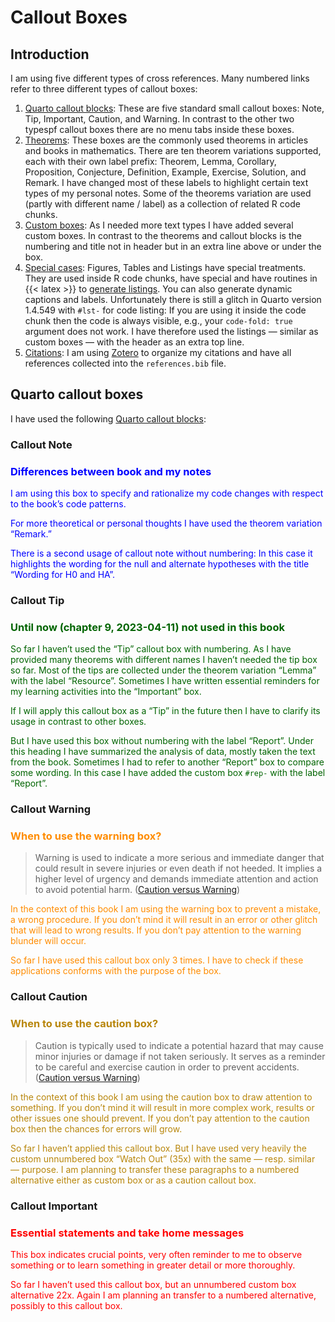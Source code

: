 # Callout Boxes {#sec-annex-b}

## Introduction

I am using five different types of cross references. Many numbered links refer to three different types of callout boxes:

1. [Quarto callout blocks](https://quarto.org/docs/authoring/callouts.html): These are five standard small callout boxes: Note, Tip, Important, Caution, and Warning. In contrast to the other two typespf callout boxes there are no menu tabs inside these boxes.
2. [Theorems](https://quarto.org/docs/authoring/cross-references.html#theorems-and-proofs): These boxes are the commonly used theorems in articles and books in mathematics. There are ten theorem variations supported, each with their own label prefix: Theorem, Lemma, Corollary, Proposition, Conjecture, Definition, Example, Exercise, Solution, and Remark. I have changed most of these labels to highlight certain text types of my personal notes. Some of the theorems variation are used (partly with different name / label) as a collection of related R code chunks.
3. [Custom boxes](https://quarto.org/docs/authoring/cross-references-custom.html): As I needed more text types I have added several custom boxes. In contrast to the theorems and callout blocks is the numbering and title not in header but in an extra line above or under the box.
4. [Special cases](https://quarto.org/docs/authoring/cross-references.html#overview): Figures, Tables and Listings have special treatments. They are used inside R code chunks, have special  and have routines in {{< latex >}} to [generate listings](https://quarto.org/docs/authoring/cross-references.html#lists). You can also generate dynamic captions and labels. Unfortunately there is still a glitch in Quarto version 1.4.549 with `#lst-` for code listing: If you are using it inside the code chunk then the code is always visible, e.g., your `code-fold: true` argument does not work. I have therefore used the listings --- similar as custom boxes --- with the header as an extra top line.
5. [Citations](https://quarto.org/docs/authoring/footnotes-and-citations.html): I am using [Zotero](https://www.zotero.org/) to organize my citations and have all references collected into the `references.bib` file. 

## Quarto callout boxes

I have used the following [Quarto callout blocks](https://quarto.org/docs/authoring/callouts.html):

### Callout Note

::: {.callout-note #nte-annex-b style="color: blue;"}
### Differences between book and my notes {.unnumbered}

I am using this box to specify and rationalize my code changes with respect to the book’s code patterns.

For more theoretical or personal thoughts I have used the theorem variation "Remark."

There is a second usage of callout note without numbering: In this case it highlights the wording for the null and alternate hypotheses with the title "Wording for H0 and HA".
:::

### Callout Tip


::: {.callout-tip #tip-annex-b style="color: darkgreen;"}
### Until now (chapter 9, 2023-04-11) not used in this book {.unnumbered}

So far I haven't used the "Tip" callout box with numbering. As I have provided many theorems with different names I haven’t needed the tip box so far. Most of the tips are collected under the theorem variation "Lemma" with the label "Resource". Sometimes I have written essential reminders for my learning activities into the "Important" box.

If I will apply this callout box as a "Tip" in the future then I have to clarify its usage in contrast to other boxes.

But I have used this box without numbering with the label "Report". Under this heading I have summarized the analysis of data, mostly taken the text from the book. Sometimes I had to refer to another "Report" box to compare some wording. In this case I have added the custom box `#rep-` with the label "Report". 
:::


### Callout Warning

::: {.callout-warning #wrn-annex-b style="color: darkorange;"}
### When to use the warning box? {.unnumbered}

> Warning is used to indicate a more serious and immediate danger that could result in severe injuries or even death if not heeded. It implies a higher level of urgency and demands immediate attention and action to avoid potential harm. ([Caution versus Warning](https://thisvsthat.io/caution-vs-warning))

In the context of this book I am using the warning box to prevent a mistake, a wrong procedure. If you don't mind it will result in an error or other glitch that will lead to  wrong results. If you don't pay attention to the warning blunder will occur.

So far I have used this callout box only 3 times. I have to check if these applications conforms with the purpose of the box.
:::


### Callout Caution

::: {.callout-caution #cau-annex-b style="color: darkgoldenrod;"}
### When to use the caution box? {.unnumbered}

> Caution is typically used to indicate a potential hazard that may cause minor injuries or damage if not taken seriously. It serves as a reminder to be careful and exercise caution in order to prevent accidents. ([Caution versus Warning](https://thisvsthat.io/caution-vs-warning))

In the context of this book I am using the caution box to draw attention to something. If you don't mind it will result in more complex work, results or other issues one should prevent. If you don't pay attention to the caution box then the chances for errors will grow.

So far I haven’t applied this callout box. But I have used very heavily the custom unnumbered box "Watch Out" (35x) with the same --- resp. similar --- purpose. I am planning to transfer these paragraphs to a numbered alternative either as custom box or as a caution callout box.
:::

### Callout Important

::: {.callout-important #imp-annex-b style="color: red;"}
### Essential statements and take home messages {.unnumbered}

This box indicates crucial points, very often reminder to me to observe something or to learn something in greater detail or more thoroughly.

So far I haven't used this callout box, but an unnumbered custom box alternative 22x. Again I am planning an transfer to a numbered alternative, possibly to this callout box.
:::



